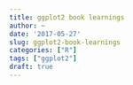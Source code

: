 ```yaml
---
title: ggplot2 book learnings
author: ~
date: '2017-05-27'
slug: ggplot2-book-learnings
categories: ["R"]
tags: ["ggplot2"]
draft: true
---
```


